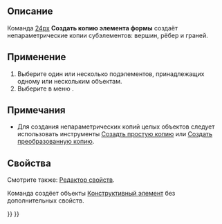 <languages/>

{{Docnav/ru
|[[Part_TransformedCopy/ru|Создать преобразованную копию]]
|[[Part_RefineShape/ru|Улучшить форму]]
|[[Part_Workbench/ru|Деталь]]
|IconL=Part_TransformedCopy.svg
|IconR=Part_RefineShape.svg
|IconC=Workbench_Part.svg
}}

{{GuiCommand/ru
|Name/ru=Создать копию элемента формы
|Name=Part_ElementCopy
|MenuLocation=Деталь → Создать копию → Создать копию элемента формы
|Workbenches=[[Part_Workbench/ru|ДЕталь]]
|Version=0.19
|SeeAlso=
}}

<span id="Description"></span>
== Описание ==

Команда [[Изображение:Part_ElementCopy.svg|24px]] '''Создать копию элемента формы''' создаёт непараметрические копии субэлементов: вершин, рёбер и граней.

<span id="Usage"></span>
== Применение ==

# Выберите один или несколько подэлементов, принадлежащих одному или нескольким объектам.
# Выберите в меню {{MenuCommand|Part → Создать копию  → [[Image:Part_ElementCopy.svg|16px]] Создать копию элемента формы}}.

<span id="Notes"></span>
== Примечания ==

* Для создания непараметрических копий целых объектов следует использовать инструменты [[Part_SimpleCopy/ru|Созадть простую копию]] или [[Part_TransformedCopy/ru|Создать преобразованную копию]].

<span id="Properties"></span>
== Свойства ==

Смотрите также: [[property_editor/ru|Редактор свойств]].

Команда создёет объекты [[Part_Feature/ru|Конструктивный элемент]] без дополнительных свойств.


{{Docnav/ru
|[[Part_TransformedCopy/ru|Создать преобразованную копию]]
|[[Part_RefineShape/ru|Улучшить форму]]
|[[Part_Workbench/ru|Деталь]]
|IconL=Part_TransformedCopy.svg
|IconR=Part_RefineShape.svg
|IconC=Workbench_Part.svg
}}

{{Part_Tools_navi{{#translation:}}}}
{{Userdocnavi{{#translation:}}}}